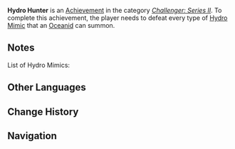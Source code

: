 {{Achievement Infobox
|title        = 
|id           = 82053
|order id     = 2053
|category     = Challenger: Series II
|description  = Defeat every type of [[Hydro Mimics|Hydro Mimic]] that an [[Oceanid]] can summon.
|requirements = 
|primogems    = 5
|tracking     = 
|topic        = Oceanid
}}
'''Hydro Hunter''' is an [[Achievement]] in the category ''[[Challenger: Series II]]''. To complete this achievement, the player needs to defeat every type of [[Hydro Mimics|Hydro Mimic]] that an [[Oceanid]] can summon.

==Notes==
List of Hydro Mimics:
{{Enemies by Category List|Hydro Mimics}}

==Other Languages==
{{Other Languages|default_hidden=1
|en      = Hydro Hunter
|zhs     = 清泉的猎人
|zhs_rm  = Qīngquán de Lièrén
|zht     = 清泉的獵人
|zht_rm  = Qīngquán de Lièrén
|ja      = 清泉の狩人
|ja_rm   = Seisen no Karyuudo{{Assumed}}
|ko      = 샘물 사냥꾼
|ko_rm   = 
|es      = Cazador Hydro
|fr      = Chasse Hydro
|ru      = Гидро-охотник
|th      = นายพรานจาก Springvale
|th_rm   = Nai Phran Chak Springvale
|vi      = Thợ Săn Thanh Tuyền
|de      = Quellenjäger
|id      = Hydro Hunter
|pt      = Caçador Hydro
}}

==Change History==
{{Change History|1.1}}
<!--
==References==
{{Reflist}}
-->
==Navigation==
{{Achievement Navbox|Challenger: Series II}}